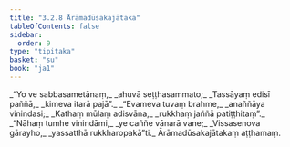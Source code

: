 ```yaml
---
title: "3.2.8 Ārāmadūsakajātaka"
tableOfContents: false
sidebar:
  order: 9
type: "tipitaka"
basket: "su"
book: "ja1"
---
```



<DynamicBreadcrumb />

<Division number="52" book="ja1">

<Paragraph number="740" type="verses" book="ja1">
_“Yo ve sabbasametānaṃ,_  
_ahuvā seṭṭhasammato;_  
_Tassāyaṃ edisī paññā,_  
_kimeva itarā pajā”._  

</Paragraph>

</Division>
<Division number="53" book="ja1">

<Paragraph number="741" type="verses" book="ja1">
_“Evameva tuvaṃ brahme,_  
_anaññāya vinindasi;_  
_Kathaṃ mūlaṃ adisvāna,_  
_rukkhaṃ jaññā patiṭṭhitaṃ”._  

</Paragraph>

</Division>
<Division number="54" book="ja1">

<Paragraph number="742" type="verses" book="ja1">
_“Nāhaṃ tumhe vinindāmi,_  
_ye caññe vānarā vane;_  
_Vissasenova gārayho,_  
_yassatthā rukkharopakā”ti._  


</Paragraph>
</Division>

<Paragraph number="743" type="center" book="ja1">
Ārāmadūsakajātakaṃ aṭṭhamaṃ.
</Paragraph>